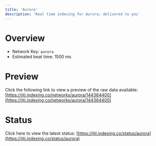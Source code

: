 ```yaml
---
title: 'Aurora'
description: 'Real time indexing for Aurora; delivered to you'
---
```


# Overview
- Network Key: `aurora`
- Estimated beat time: 1500 ms

# Preview
Click the following link to view a preview of the raw data available: [https://jiti.indexing.co/networks/aurora/144364400](https://jiti.indexing.co/networks/aurora/144364400)

# Status
Click here to view the latest status: [https://jiti.indexing.co/status/aurora](https://jiti.indexing.co/status/aurora)
